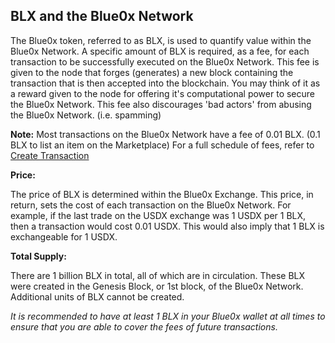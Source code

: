 ## **BLX and the Blue0x Network**

The Blue0x token, referred to as BLX, is used to quantify value within the Blue0x Network. A specific amount of BLX is required, as a fee, for each transaction to be successfully executed on the Blue0x Network. This fee is given to the node that forges (generates) a new block containing the transaction that is then accepted into the blockchain. You may think of it as a reward given to the node for offering it's computational power to secure the Blue0x Network. This fee also discourages 'bad actors' from abusing the Blue0x Network. (i.e. spamming)

**Note:** Most transactions on the Blue0x Network have a fee of 0.01 BLX. (0.1 BLX to list an item on the Marketplace)
For a full schedule of fees, refer to [Create Transaction](../api/create_transaction.md)

**Price:**

The price of BLX is determined within the Blue0x Exchange. This price, in return, sets the cost of each transaction on the Blue0x Network. For example, if the last trade on the USDX exchange was 1 USDX per 1 BLX, then a transaction would cost 0.01 USDX. This would also imply that 1 BLX is exchangeable for 1 USDX.

**Total Supply:**

There are 1 billion BLX in total, all of which are in circulation. These BLX were created in the Genesis Block, or 1st block, of the Blue0x Network. Additional units of BLX cannot be created.

_It is recommended to have at least 1 BLX in your Blue0x wallet at all times to ensure that you are able to cover the fees of future transactions._
